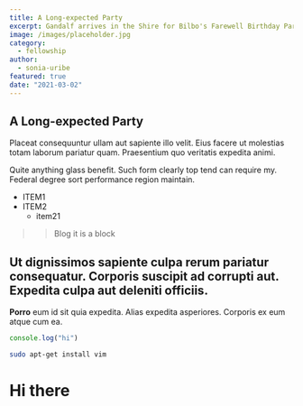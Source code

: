 ```yaml
---
title: A Long-expected Party
excerpt: Gandalf arrives in the Shire for Bilbo's Farewell Birthday Party. Bilbo leaves the Shire permanently.
image: /images/placeholder.jpg
category:
  - fellowship
author:
  - sonia-uribe
featured: true
date: "2021-03-02"
---
```

## A Long-expected Party
Placeat consequuntur ullam aut sapiente illo velit. Eius facere ut molestias totam laborum pariatur quam. Praesentium quo veritatis expedita animi.

Quite anything glass benefit. Such form clearly top tend can require my. Federal degree sort performance region maintain.
* ITEM1
* ITEM2
    * item21
>> Blog
> it is
> a block

Ut dignissimos sapiente culpa rerum pariatur consequatur. Corporis suscipit ad corrupti aut. Expedita culpa aut deleniti officiis.
---
**Porro** eum id sit quia expedita. Alias expedita asperiores. Corporis ex eum atque cum ea.

```javascript
console.log("hi")
````
```bash
sudo apt-get install vim
```
Hi there
========

